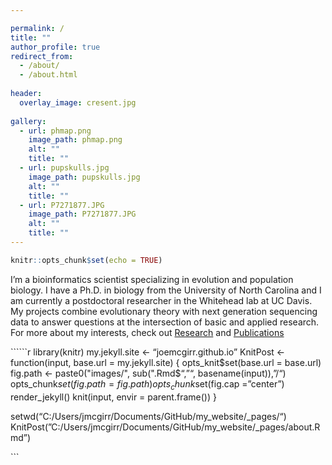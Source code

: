 ```yaml
---

permalink: /
title: ""
author_profile: true
redirect_from: 
  - /about/
  - /about.html
  
header:
  overlay_image: cresent.jpg 
  
gallery:
  - url: phmap.png
    image_path: phmap.png
    alt: ""
    title: ""
  - url: pupskulls.jpg
    image_path: pupskulls.jpg
    alt: ""
    title: ""
  - url: P7271877.JPG
    image_path: P7271877.JPG
    alt: ""
    title: "" 
---
```


```r
knitr::opts_chunk$set(echo = TRUE)
```

I’m a bioinformatics scientist specializing in evolution and population biology. I have a Ph.D. in biology from the University of North Carolina and I am currently a postdoctoral researcher in the Whitehead lab at UC Davis. My projects combine evolutionary theory with next generation sequencing data to answer questions at the intersection of basic and applied research. For more about my interests, check out [Research](https://joemcgirr.github.io/research/) and [Publications](https://joemcgirr.github.io/publications/)





``````r
library(knitr)
my.jekyll.site <- "joemcgirr.github.io"
KnitPost <- function(input, base.url = my.jekyll.site) {
  opts_knit$set(base.url = base.url)
  fig.path <- paste0("images/", sub(".Rmd$", "", basename(input)), "/")
  opts_chunk$set(fig.path = fig.path)
  opts_chunk$set(fig.cap = "center")
  render_jekyll()
  knit(input, envir = parent.frame())
}

setwd("C:/Users/jmcgirr/Documents/GitHub/my_website/_pages/")
KnitPost("C:/Users/jmcgirr/Documents/GitHub/my_website/_pages/about.Rmd")

```

